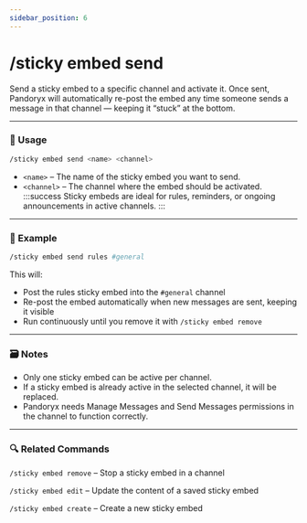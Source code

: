 ```yaml
---
sidebar_position: 6
---
```


# /sticky embed send

Send a sticky embed to a specific channel and activate it. Once sent, Pandoryx will automatically re-post the embed any time someone sends a message in that channel — keeping it “stuck” at the bottom.

<hr className="md-divider-gradient" />

### 💬 Usage
```bash
/sticky embed send <name> <channel>
```
- `<name>` – The name of the sticky embed you want to send.
- `<channel>` – The channel where the embed should be activated.
:::success
Sticky embeds are ideal for rules, reminders, or ongoing announcements in active channels.
:::

<hr className="md-divider-gradient" />

### 📌 Example
```bash
/sticky embed send rules #general
```
This will:
- Post the rules sticky embed into the `#general` channel
- Re-post the embed automatically when new messages are sent, keeping it visible
- Run continuously until you remove it with `/sticky embed remove`

<hr className="md-divider-gradient" />

### 🗃️ Notes
- Only one sticky embed can be active per channel.
- If a sticky embed is already active in the selected channel, it will be replaced.
- Pandoryx needs Manage Messages and Send Messages permissions in the channel to function correctly.

<hr className="md-divider-gradient" />

### 🔍 Related Commands
`/sticky embed remove` – Stop a sticky embed in a channel

`/sticky embed edit` – Update the content of a saved sticky embed

`/sticky embed create` – Create a new sticky embed